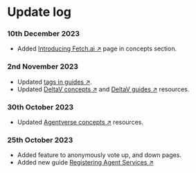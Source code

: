 # Update log

### 10th December 2023
 - Added [Introducing Fetch.ai ↗️](/concepts/introducing-fetchai) page in concepts section.

### 2nd November 2023

 - Updated [tags in guides ↗️](/guides).
 - Updated [DeltaV concepts ↗️](/concepts#deltav) and [DeltaV guides ↗️](/guides#deltav) resources.

### 30th October 2023

 - Updated [Agentverse concepts ↗️](/concepts#agentverse) resources.

### 25th October 2023

 - Added feature to anonymously vote up, and down pages.
 - Added new guide [Registering Agent Services ↗️](guides/agentverse/registering-agent-services)
